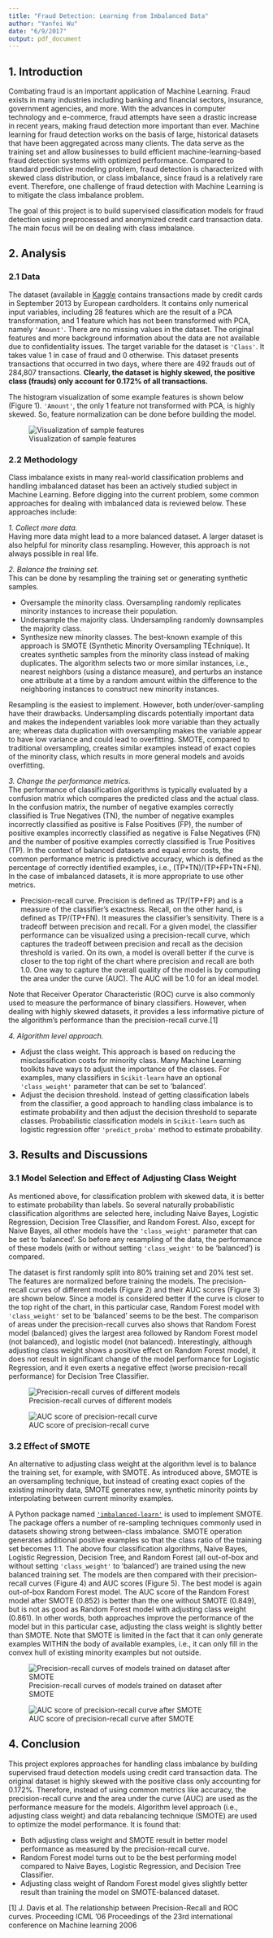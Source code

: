 ```yaml
---
title: "Fraud Detection: Learning from Imbalanced Data"
author: "Yanfei Wu"
date: "6/9/2017"
output: pdf_document
---
```


## 1. Introduction 

Combating fraud is an important application of Machine Learning. Fraud exists in many industries including banking and financial sectors, insurance, government agencies, and more. With the advances in computer technology and e-commerce, fraud attempts have seen a drastic increase in recent years, making fraud detection more important than ever. Machine learning for fraud detection works on the basis of large, historical datasets that have been aggregated across many clients. The data serve as the training set and allow businesses to build efficient machine-learning-based fraud detection systems with optimized performance. Compared to standard predictive modeling problem, fraud detection is characterized with skewed class distribution, or class imbalance, since fraud is a relatively rare event. Therefore, one challenge of fraud detection with Machine Learning is to mitigate the class imbalance problem.  

The goal of this project is to build supervised classification models for fraud detection using preprocessed and anonymized credit card transaction data. The main focus will be on dealing with class imbalance. 

## 2. Analysis  

### 2.1 Data  

The dataset (available in [Kaggle](https://www.kaggle.com/dalpozz/creditcardfraud) contains transactions made by credit cards in September 2013 by European cardholders. It contains only numerical input variables, including 28 features which are the result of a PCA transformation, and 1 feature which has not been transformed with PCA, namely `'Amount'`. There are no missing values in the dataset. The original features and more background information about the data are not available due to confidentiality issues. The target variable for the dataset is `'Class'`. It takes value 1 in case of fraud and 0 otherwise. This dataset presents transactions that occurred in two days, where there are 492 frauds out of 284,807 transactions. **Clearly, the dataset is highly skewed, the positive class (frauds) only account for 0.172% of all transactions.** 

The histogram visualization of some example features is shown below (Figure 1). `'Amount'`, the only 1 feature not transformed with PCA, is highly skewed. So, feature normalization can be done before building the model.    

![Visualization of sample features](./plots/sample_distribution.png)


### 2.2 Methodology 

Class imbalance exists in many real-world classification problems and handling imbalanced dataset has been an actively studied subject in Machine Learning. Before digging into the current problem, some common approaches for dealing with imbalanced data is reviewed below. These approaches include:  

*1. Collect more data.*   
Having more data might lead to a more balanced dataset. A larger dataset is also helpful for minority class resampling. However, this approach is not always possible in real life. 

*2. Balance the training set.*   
This can be done by resampling the training set or generating synthetic samples.  
  
* Oversample the minority class. Oversampling randomly replicates minority instances to increase their population.   
* Undersample the majority class. Undersampling randomly downsamples the majority class.   
* Synthesize new minority classes. The best-known example of this approach is SMOTE (Synthetic Minority Oversampling TEchnique). It creates synthetic samples from the minority class instead of making duplicates. The algorithm selects two or more similar instances, i.e., nearest neighbors (using a distance measure), and perturbs an instance one attribute at a time by a random amount within the difference to the neighboring instances to construct new minority instances.   

Resampling is the easiest to implement. However, both under/over-sampling have their drawbacks. Undersampling discards potentially important data and makes the independent variables look more variable than they actually are; whereas data duplication with oversampling makes the variable appear to have low variance and could lead to overfitting. SMOTE, compared to traditional oversampling, creates similar examples instead of exact copies of the minority class, which results in more general models and avoids overfitting.  

*3. Change the performance metrics.*   
The performance of classification algorithms is typically evaluated by a confusion matrix which compares the predicted class and the actual class. In the confusion matrix, the number of negative examples correctly classified is True Negatives (TN), the number of negative examples incorrectly classified as positive is False Positives (FP), the number of positive examples incorrectly classified as negative is False Negatives (FN) and the number of positive examples correctly classified is True Positives (TP). In the context of balanced datasets and equal error costs, the common performance metric is predictive accuracy, which is defined as the percentage of correctly identified examples, i.e., (TP+TN)/(TP+FP+TN+FN). In the case of imbalanced datasets, it is more appropriate to use other metrics.   

* Precision-recall curve. Precision is defined as TP/(TP+FP) and is a measure of the classifier's exactness. Recall, on the other hand, is defined as TP/(TP+FN). It measures the classifier's sensitivity. There is a tradeoff between precision and recall. For a given model, the classifier performance can be visualized using a precision-recall curve, which captures the tradeoff between precision and recall as the decision threshold is varied. On its own, a model is overall better if the curve is closer to the top right of the chart where precision and recall are both 1.0. One way to capture the overall quality of the model is by computing the area under the curve (AUC). The AUC will be 1.0 for an ideal model.        

Note that Receiver Operator Characteristic (ROC) curve is also commonly used to measure the performance of binary classifiers. However, when dealing with highly skewed datasets, it provides a less informative picture of the algorithm's performance than the precision-recall curve.[1]

*4. Algorithm level approach.*    

* Adjust the class weight. This approach is based on reducing the misclassification costs for minority class. Many Machine Learning toolkits have ways to adjust the importance of the classes. For examples, many classifiers in `Scikit-learn` have an optional `'class_weight'` parameter that can be set to 'balanced'.  
* Adjust the decision threshold. Instead of getting classification labels from the classifier, a good approach to handling class imbalance is to estimate probability and then adjust the decision threshold to separate classes. Probabilistic classification models in `Scikit-learn` such as logistic regression offer `'predict_proba'` method to estimate probability. 


## 3. Results and Discussions  
### 3.1 Model Selection and Effect of Adjusting Class Weight     

As mentioned above, for classification problem with skewed data, it is better to estimate probability than labels. So several naturally probabilistic classification algorithms are selected here, including Naive Bayes, Logistic Regression, Decision Tree Classifier, and Random Forest. Also, except for Naive Bayes, all other models have the `'class_weight'` parameter that can be set to 'balanced'. So before any resampling of the data, the performance of these models (with or without setting `'class_weight'` to be 'balanced') is compared.   

The dataset is first randomly split into 80% training set and 20% test set. The features are normalized before training the models. The precision-recall curves of different models (Figure 2) and their AUC scores (Figure 3) are shown below. Since a model is considered better if the curve is closer to the top right of the chart, in this particular case, Random Forest model with `'class_weight'` set to be 'balanced' seems to be the best. The comparison of areas under the precision-recall curves also shows that Random Forest model (balanced) gives the largest area followed by Random Forest model (not balanced), and logistic model (not balanced). Interestingly, although adjusting class weight shows a positive effect on Random Forest model, it does not result in significant change of the model performance for Logistic Regression, and it even exerts a negative effect (worse precision-recall performance) for Decision Tree Classifier.     

![Precision-recall curves of different models](./plots/pr.png)   

![AUC score of precision-recall curve](./plots/auc.png)    

### 3.2 Effect of SMOTE   

An alternative to adjusting class weight at the algorithm level is to balance the training set, for example, with SMOTE. As introduced above, SMOTE is an oversampling technique, but instead of creating exact copies of the existing minority data, SMOTE generates new, synthetic minority points by interpolating between current minority examples.  

A Python package named [`'imbalanced-learn'`](http://contrib.scikit-learn.org/imbalanced-learn/index.html#) is used to implement SMOTE. The package offers a number of re-sampling techniques commonly used in datasets showing strong between-class imbalance. SMOTE operation generates additional positive examples so that the class ratio of the training set becomes 1:1. The above four classification algorithms, Naive Bayes, Logistic Regression, Decision Tree, and Random Forest (all out-of-box and without setting `'class_weight'` to 'balanced') are trained using the new balanced training set. The models are then compared with their precision-recall curves (Figure 4) and AUC scores (Figure 5). The best model is again out-of-box Random Forest model. The AUC score of the Random Forest model after SMOTE (0.852) is better than the one without SMOTE (0.849), but is not as good as Random Forest model with adjusting class weight (0.861). In other words, both approaches improve the performance of the model but in this particular case, adjusting the class weight is slightly better than SMOTE. Note that SMOTE is limited in the fact that it can only generate examples WITHIN the body of available examples, i.e., it can only fill in the convex hull of existing minority examples but not outside. 


![Precision-recall curves of models trained on dataset after SMOTE](./plots/pr_smote.png)   

![AUC score of precision-recall curve after SMOTE](./plots/auc_smote.png)    

\newpage
## 4. Conclusion  
This project explores approaches for handling class imbalance by building supervised fraud detection models using credit card transaction data. The original dataset is highly skewed with the positive class only accounting for 0.172%. Therefore, instead of using common metrics like accuracy, the precision-recall curve and the area under the curve (AUC) are used as the performance measure for the models. Algorithm level approach (i.e., adjusting class weight) and data rebalancing technique (SMOTE) are used to optimize the model performance. It is found that:   

* Both adjusting class weight and SMOTE result in better model performance as measured by the precision-recall curve.  
* Random Forest model turns out to be the best performing model compared to Naive Bayes, Logistic Regression, and Decision Tree Classifier.  
* Adjusting class weight of Random Forest model gives slightly better result than training the model on SMOTE-balanced dataset.  


[1] J. Davis et al. The relationship between Precision-Recall and ROC curves. Proceeding ICML '06 Proceedings of the 23rd international conference on Machine learning 2006 